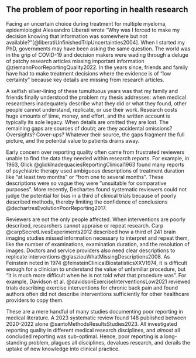 ## The problem of poor reporting in health research

Facing an uncertain choice during treatment for multiple myeloma, epidemiologist Alessandro Liberati wrote "Why was I forced to make my decision knowing that information was somewhere but not available?"[@liberatiUnfinishedTripUncertainties2004]. When I started my PhD, governments may have been asking the same question. The world was in the grip of COVID-19 and decision makers were wading through a deluge of patchy research articles missing important information @ziemannPoorReportingQuality2022. In the years since, friends and family have had to make treatment decisions where the evidence is of "low certainty" because key details are missing from research articles.

A selfish silver-lining of these tumultuous years was that my family and friends finally understood the problem my thesis addresses: when medical researchers inadequately describe what they did or what they found, other people cannot understand, replicate, or use their work. Research costs huge amounts of time, money, and effort, and the written account is typically its sole legacy. When details are omitted they are lost. The remaining gaps are sources of doubt; are they accidental omissions? Oversights? Cover-ups? Whatever their source, the gaps fragment the full picture, and the potential value to patients drains away.

Early concern over reporting quality often came from frustrated reviewers unable to find the data they needed within research reports. For example, in 1963, Glick @glickInadequaciesReportingClinical1963 found many reports of psychiatric therapy used ambiguous descriptions of treatment duration like "at least two months" or "from one to several months". These descriptions were so vague they were "unsuitable for comparative purposes". More recently, Dechartes found systematic reviewers could not judge the potential for bias in a third of clinical trials because of poorly described methods, thereby limiting the confidence of conclusions @dechartresEvolutionPoorReporting2017.

Reviewers are not the only people affected. When interventions are poorly described, researchers cannot appraise or repeat research. Carp @carpSecretLivesExperiments2012 described how a third of 241 brain imaging studies missed information necessary to interpret and repeat them, like the number of examinations, examination duration, and the resolution of images. Doctors and service providers also need clear descriptions to replicate interventions @glasziouWhatMissingDescriptions2008. As Feinstein noted in 1974 @feinsteinClinicalBiostatisticsXXV1974, it is difficult enough for a clinician to understand the value of unfamiliar procedure, but "it is much more difficult when he is not told what that procedure was". For example, Davidson et al. @davidsonExerciseInterventionsLow2021 reviewed trials describing exercise interventions for chronic back pain and found authors often did not describe interventions sufficiently for other healthcare providers to copy them.

These are a mere handful of many studies documenting poor reporting in medical literature. A 2023 systematic review found 148 published between 2020-2022 alone @santoMethodsResultsStudies2023. All investigated reporting quality in different medical research disciplines, and *almost* all concluded reporting was sub-optimal. Hence, poor reporting is a long-standing problem, plagues all disciplines, devalues research, and derails the uptake of new knowledge into clinical practice.